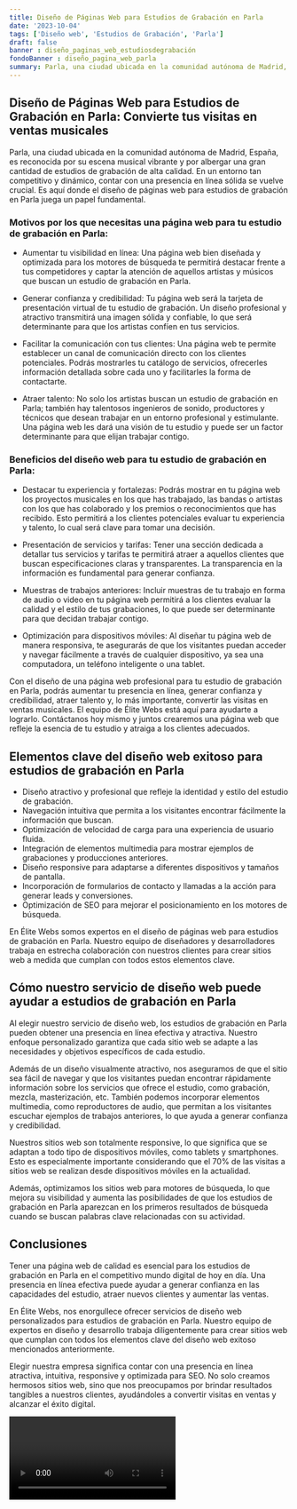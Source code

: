 ```yaml
---
title: Diseño de Páginas Web para Estudios de Grabación en Parla
date: '2023-10-04'
tags: ['Diseño web', 'Estudios de Grabación', 'Parla']
draft: false
banner : diseño_paginas_web_estudiosdegrabación
fondoBanner : diseño_pagina_web_parla
summary: Parla, una ciudad ubicada en la comunidad autónoma de Madrid, España, es reconocida por su escena musical vibrante y por albergar una gran cantidad de estudios de grabación de alta calidad. En un entorno tan competitivo y dinámico, contar con una presencia en línea sólida se vuelve crucial. Es aquí donde el diseño de páginas web para estudios de grabación en Parla juega un papel fundamental.
---
```


## Diseño de Páginas Web para Estudios de Grabación en Parla: Convierte tus visitas en ventas musicales

Parla, una ciudad ubicada en la comunidad autónoma de Madrid, España, es reconocida por su escena musical vibrante y por albergar una gran cantidad de estudios de grabación de alta calidad. En un entorno tan competitivo y dinámico, contar con una presencia en línea sólida se vuelve crucial. Es aquí donde el diseño de páginas web para estudios de grabación en Parla juega un papel fundamental.

### Motivos por los que necesitas una página web para tu estudio de grabación en Parla:

- Aumentar tu visibilidad en línea: Una página web bien diseñada y optimizada para los motores de búsqueda te permitirá destacar frente a tus competidores y captar la atención de aquellos artistas y músicos que buscan un estudio de grabación en Parla.

- Generar confianza y credibilidad: Tu página web será la tarjeta de presentación virtual de tu estudio de grabación. Un diseño profesional y atractivo transmitirá una imagen sólida y confiable, lo que será determinante para que los artistas confíen en tus servicios.

- Facilitar la comunicación con tus clientes: Una página web te permite establecer un canal de comunicación directo con los clientes potenciales. Podrás mostrarles tu catálogo de servicios, ofrecerles información detallada sobre cada uno y facilitarles la forma de contactarte.

- Atraer talento: No solo los artistas buscan un estudio de grabación en Parla; también hay talentosos ingenieros de sonido, productores y técnicos que desean trabajar en un entorno profesional y estimulante. Una página web les dará una visión de tu estudio y puede ser un factor determinante para que elijan trabajar contigo.

### Beneficios del diseño web para tu estudio de grabación en Parla:

- Destacar tu experiencia y fortalezas: Podrás mostrar en tu página web los proyectos musicales en los que has trabajado, las bandas o artistas con los que has colaborado y los premios o reconocimientos que has recibido. Esto permitirá a los clientes potenciales evaluar tu experiencia y talento, lo cual será clave para tomar una decisión.

- Presentación de servicios y tarifas: Tener una sección dedicada a detallar tus servicios y tarifas te permitirá atraer a aquellos clientes que buscan especificaciones claras y transparentes. La transparencia en la información es fundamental para generar confianza.

- Muestras de trabajos anteriores: Incluir muestras de tu trabajo en forma de audio o video en tu página web permitirá a los clientes evaluar la calidad y el estilo de tus grabaciones, lo que puede ser determinante para que decidan trabajar contigo.

- Optimización para dispositivos móviles: Al diseñar tu página web de manera responsiva, te asegurarás de que los visitantes puedan acceder y navegar fácilmente a través de cualquier dispositivo, ya sea una computadora, un teléfono inteligente o una tablet.

Con el diseño de una página web profesional para tu estudio de grabación en Parla, podrás aumentar tu presencia en línea, generar confianza y credibilidad, atraer talento y, lo más importante, convertir las visitas en ventas musicales. El equipo de Élite Webs está aquí para ayudarte a lograrlo. Contáctanos hoy mismo y juntos crearemos una página web que refleje la esencia de tu estudio y atraiga a los clientes adecuados.

<GifSeo />

<Cta />

## Elementos clave del diseño web exitoso para estudios de grabación en Parla

- Diseño atractivo y profesional que refleje la identidad y estilo del estudio de grabación.
- Navegación intuitiva que permita a los visitantes encontrar fácilmente la información que buscan.
- Optimización de velocidad de carga para una experiencia de usuario fluida.
- Integración de elementos multimedia para mostrar ejemplos de grabaciones y producciones anteriores.
- Diseño responsive para adaptarse a diferentes dispositivos y tamaños de pantalla.
- Incorporación de formularios de contacto y llamadas a la acción para generar leads y conversiones.
- Optimización de SEO para mejorar el posicionamiento en los motores de búsqueda.

En Élite Webs somos expertos en el diseño de páginas web para estudios de grabación en Parla. Nuestro equipo de diseñadores y desarrolladores trabaja en estrecha colaboración con nuestros clientes para crear sitios web a medida que cumplan con todos estos elementos clave.

## Cómo nuestro servicio de diseño web puede ayudar a estudios de grabación en Parla

Al elegir nuestro servicio de diseño web, los estudios de grabación en Parla pueden obtener una presencia en línea efectiva y atractiva. Nuestro enfoque personalizado garantiza que cada sitio web se adapte a las necesidades y objetivos específicos de cada estudio.

Además de un diseño visualmente atractivo, nos aseguramos de que el sitio sea fácil de navegar y que los visitantes puedan encontrar rápidamente información sobre los servicios que ofrece el estudio, como grabación, mezcla, masterización, etc. También podemos incorporar elementos multimedia, como reproductores de audio, que permitan a los visitantes escuchar ejemplos de trabajos anteriores, lo que ayuda a generar confianza y credibilidad.

Nuestros sitios web son totalmente responsive, lo que significa que se adaptan a todo tipo de dispositivos móviles, como tablets y smartphones. Esto es especialmente importante considerando que el 70% de las visitas a sitios web se realizan desde dispositivos móviles en la actualidad.

Además, optimizamos los sitios web para motores de búsqueda, lo que mejora su visibilidad y aumenta las posibilidades de que los estudios de grabación en Parla aparezcan en los primeros resultados de búsqueda cuando se buscan palabras clave relacionadas con su actividad.

## Conclusiones

Tener una página web de calidad es esencial para los estudios de grabación en Parla en el competitivo mundo digital de hoy en día. Una presencia en línea efectiva puede ayudar a generar confianza en las capacidades del estudio, atraer nuevos clientes y aumentar las ventas.

En Élite Webs, nos enorgullece ofrecer servicios de diseño web personalizados para estudios de grabación en Parla. Nuestro equipo de expertos en diseño y desarrollo trabaja diligentemente para crear sitios web que cumplan con todos los elementos clave del diseño web exitoso mencionados anteriormente.

Elegir nuestra empresa significa contar con una presencia en línea atractiva, intuitiva, responsive y optimizada para SEO. No solo creamos hermosos sitios web, sino que nos preocupamos por brindar resultados tangibles a nuestros clientes, ayudándoles a convertir visitas en ventas y alcanzar el éxito digital.

<Video />

<CtaBot job='Estudios de Grabación' city='Parla'/>

<Gmaps query='Parla+españa+maps' />